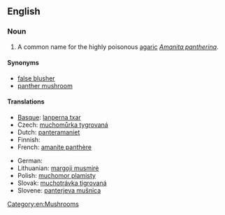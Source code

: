 ==English==
{{wikipedia|Amanita pantherina}}

===Noun===
{{en-noun|sg=[[panther]] [[cap]]}}

# A common name for the highly poisonous [[agaric]] ''[[Amanita pantherina]]''.

====Synonyms====
* [[false blusher]]
* [[panther mushroom]]

====Translations====
{{trans-top|''Amanita pantherina''}}
* [[Basque]]: [[lanperna txar]]
* Czech: [[muchomůrka tygrovaná]]
* Dutch: [[panteramaniet]]
* Finnish: {{t-|fi|pantterikärpässieni}}
* French: [[amanite panthère]]
{{trans-mid}}
* German: {{t+|de|Pantherpilz}}
* Lithuanian: [[margoji musmirė]]
* Polish: [[muchomor plamisty]]
* Slovak: [[muchotrávka tigrovaná]]
* Slovene: [[panterjeva mušnica]]
{{trans-bottom}}

[[Category:en:Mushrooms]]